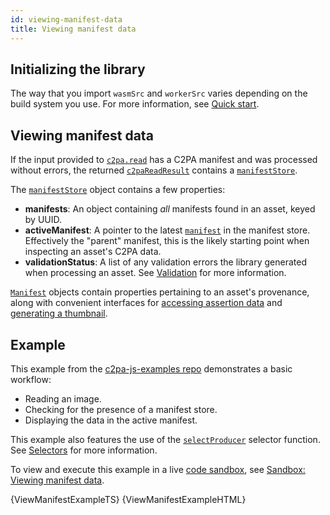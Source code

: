 ```yaml
---
id: viewing-manifest-data
title: Viewing manifest data
---
```



<Deprecation name="deprecation" />

## Initializing the library

The way that you import `wasmSrc` and `workerSrc` varies depending on the build system you use. For more information, see [Quick start](../getting-started/quick-start#bringing-in-the-library).

## Viewing manifest data

If the input provided to [`c2pa.read`](../../js-sdk/api/c2pa.c2pa#methods) has a C2PA manifest and was processed without errors, the returned [`c2paReadResult`](../../js-sdk/api/c2pa.c2pareadresult) contains a [`manifestStore`](../../js-sdk/api/c2pa.c2pareadresult.manifeststore).

The [`manifestStore`](../../js-sdk/api/c2pa.c2pareadresult.manifeststore) object contains a few properties:

- **manifests**: An object containing _all_ manifests found in an asset, keyed by UUID.
- **activeManifest**: A pointer to the latest [`manifest`](../../js-sdk/api/c2pa.manifest) in the manifest store. Effectively the "parent" manifest, this is the likely starting point when inspecting an asset's C2PA data.
- **validationStatus**: A list of any validation errors the library generated when processing an asset. See [Validation](./validation) for more information.

[`Manifest`](../../js-sdk/api/c2pa.manifest) objects contain properties pertaining to an asset's provenance, along with convenient interfaces for [accessing assertion data](../../js-sdk/api/c2pa.assertionaccessor) and [generating a thumbnail](../../js-sdk/api/c2pa.thumbnail).

## Example

This example from the [c2pa-js-examples repo](https://github.com/contentauth/c2pa-js-examples/blob/main/minimal-ts-vite/examples/active-manifest/) demonstrates a basic workflow:

- Reading an image.
- Checking for the presence of a manifest store.
- Displaying the data in the active manifest.

This example also features the use of the [`selectProducer`](../../js-sdk/api/c2pa.selectproducer) selector function. See [Selectors](./selectors) for more information.

To view and execute this example in a live [code sandbox](https://codesandbox.io/docs/learn/legacy-sandboxes/overview), see [Sandbox: Viewing manifest data](./sandbox-viewing-manifest).



<Tabs lazy>
  <TabItem value="ts" label="main.ts" default>
    <CodeBlock language="ts">{ViewManifestExampleTS}</CodeBlock>
  </TabItem>
  <TabItem value="html" label="index.html">
    <CodeBlock language="html">{ViewManifestExampleHTML}</CodeBlock>
  </TabItem>
</Tabs>

